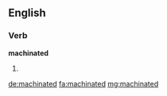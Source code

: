 ==English==

===Verb===
'''machinated'''

# {{en-past of|machinate}}

[[de:machinated]]
[[fa:machinated]]
[[mg:machinated]]